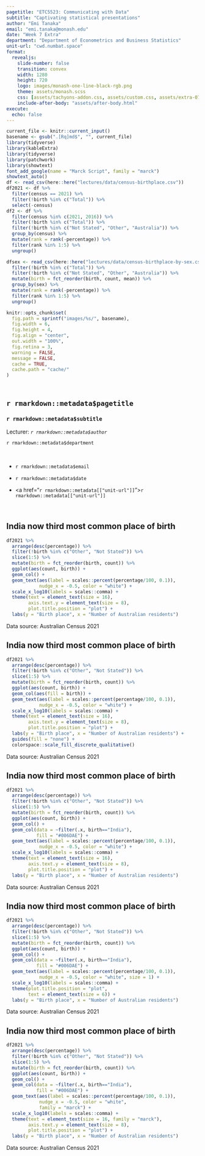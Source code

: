 ```yaml
---
pagetitle: "ETC5523: Communicating with Data"
subtitle: "Captivating statistical presentations"
author: "Emi Tanaka"
email: "emi.tanaka@monash.edu"
date: "Week 7 Extra"
department: "Department of Econometrics and Business Statistics"
unit-url: "cwd.numbat.space"
format: 
  revealjs:
    slide-number: false
    transition: convex
    width: 1280
    height: 720
    logo: images/monash-one-line-black-rgb.png
    theme: assets/monash.scss
    css: [assets/tachyons-addon.css, assets/custom.css, assets/extra-07.css]
    include-after-body: "assets/after-body.html"
execute:
  echo: false
---
```




```r
current_file <- knitr::current_input()
basename <- gsub(".[Rq]md$", "", current_file)
library(tidyverse)
library(kableExtra)
library(tidyverse)
library(patchwork)
library(showtext)
font_add_google(name = "Marck Script", family = "marck")
showtext_auto()
df <- read_csv(here::here("lectures/data/census-birthplace.csv"))
df2021 <- df %>% 
  filter(census == 2021) %>% 
  filter(!birth %in% c("Total")) %>% 
  select(-census)
df2 <- df %>% 
  filter(census %in% c(2021, 2016)) %>% 
  filter(!birth %in% c("Total")) %>% 
  filter(!birth %in% c("Not Stated", "Other", "Australia")) %>% 
  group_by(census) %>% 
  mutate(rank = rank(-percentage)) %>% 
  filter(rank %in% 1:5) %>% 
  ungroup()

dfsex <- read_csv(here::here("lectures/data/census-birthplace-by-sex.csv")) %>% 
  filter(!birth %in% c("Total")) %>% 
  filter(!birth %in% c("Not Stated", "Other", "Australia")) %>% 
  mutate(birth = fct_reorder(birth, count, mean)) %>% 
  group_by(sex) %>% 
  mutate(rank = rank(-percentage)) %>% 
  filter(rank %in% 1:5) %>% 
  ungroup()

knitr::opts_chunk$set(
  fig.path = sprintf("images/%s/", basename),
  fig.width = 6,
  fig.height = 4,
  fig.align = "center",
  out.width = "100%",
  fig.retina = 3,
  warning = FALSE,
  message = FALSE,
  cache = TRUE,
  cache.path = "cache/"
)
```

## <br>[`r rmarkdown::metadata$pagetitle`]{.monash-blue} {#etc5523-title background-image="images/bg-01.png"}

### `r rmarkdown::metadata$subtitle`

Lecturer: *`r rmarkdown::metadata$author`*

`r rmarkdown::metadata$department`

::: tl
<br>

<ul class="fa-ul">

<li>

[<i class="fas fa-envelope"></i>]{.fa-li}`r rmarkdown::metadata$email`

</li>

<li>

[<i class="fas fa-calendar-alt"></i>]{.fa-li} `r rmarkdown::metadata$date`

</li>

<li>

[<i class="fa-solid fa-globe"></i>]{.fa-li}<a href="`r rmarkdown::metadata[["unit-url"]]`">`r rmarkdown::metadata[["unit-url"]]`</a>

</li>

</ul>

<br>
:::


## India now third most common place of birth


```r
df2021 %>% 
  arrange(desc(percentage)) %>% 
  filter(!birth %in% c("Other", "Not Stated")) %>% 
  slice(1:5) %>% 
  mutate(birth = fct_reorder(birth, count)) %>% 
  ggplot(aes(count, birth)) +
  geom_col() +
  geom_text(aes(label = scales::percent(percentage/100, 0.1)),
            nudge_x = -0.5, color = "white") +
  scale_x_log10(labels = scales::comma) +
  theme(text = element_text(size = 16),
        axis.text.y = element_text(size = 8),
        plot.title.position = "plot") + 
  labs(y = "Birth place", x = "Number of Australian residents")
```

::: aside

Data source: Australian Census 2021

:::

## India now third most common place of birth


```r
df2021 %>% 
  arrange(desc(percentage)) %>% 
  filter(!birth %in% c("Other", "Not Stated")) %>% 
  slice(1:5) %>% 
  mutate(birth = fct_reorder(birth, count)) %>% 
  ggplot(aes(count, birth)) +
  geom_col(aes(fill = birth)) +
  geom_text(aes(label = scales::percent(percentage/100, 0.1)),
            nudge_x = -0.5, color = "white") +
  scale_x_log10(labels = scales::comma) +
  theme(text = element_text(size = 16),
        axis.text.y = element_text(size = 8),
        plot.title.position = "plot") + 
  labs(y = "Birth place", x = "Number of Australian residents") +
  guides(fill = "none") +
  colorspace::scale_fill_discrete_qualitative()
```

::: aside

Data source: Australian Census 2021

:::


## [India]{.monash-blue} now third most common place of birth


```r
df2021 %>% 
  arrange(desc(percentage)) %>% 
  filter(!birth %in% c("Other", "Not Stated")) %>% 
  slice(1:5) %>% 
  mutate(birth = fct_reorder(birth, count)) %>% 
  ggplot(aes(count, birth)) +
  geom_col() +
  geom_col(data = ~filter(.x, birth=="India"),
           fill = "#006DAE") + 
  geom_text(aes(label = scales::percent(percentage/100, 0.1)),
            nudge_x = -0.5, color = "white") +
  scale_x_log10(labels = scales::comma) +
  theme(text = element_text(size = 16),
        axis.text.y = element_text(size = 8),
        plot.title.position = "plot") + 
  labs(y = "Birth place", x = "Number of Australian residents")
```

::: aside

Data source: Australian Census 2021

:::


## [[India]{.monash-blue} now third most common place of birth]{.f2}


```r
df2021 %>% 
  arrange(desc(percentage)) %>% 
  filter(!birth %in% c("Other", "Not Stated")) %>% 
  slice(1:5) %>% 
  mutate(birth = fct_reorder(birth, count)) %>% 
  ggplot(aes(count, birth)) +
  geom_col() +
  geom_col(data = ~filter(.x, birth=="India"),
           fill = "#006DAE") + 
  geom_text(aes(label = scales::percent(percentage/100, 0.1)),
            nudge_x = -0.5, color = "white", size = 1) +
  scale_x_log10(labels = scales::comma) +
  theme(plot.title.position = "plot",
        text = element_text(size = 6)) + 
  labs(y = "Birth place", x = "Number of Australian residents")
```

::: {.aside .f3 .font-marck}

Data source: Australian Census 2021

:::


## [[India]{.monash-blue} now third most common place of birth]{.font-marck}


```r
df2021 %>% 
  arrange(desc(percentage)) %>% 
  filter(!birth %in% c("Other", "Not Stated")) %>% 
  slice(1:5) %>% 
  mutate(birth = fct_reorder(birth, count)) %>% 
  ggplot(aes(count, birth)) +
  geom_col() +
  geom_col(data = ~filter(.x, birth=="India"),
           fill = "#006DAE") + 
  geom_text(aes(label = scales::percent(percentage/100, 0.1)),
            nudge_x = -0.5, color = "white",
            family = "marck") +
  scale_x_log10(labels = scales::comma) +
  theme(text = element_text(size = 16, family = "marck"),
        axis.text.y = element_text(size = 8),
        plot.title.position = "plot") + 
  labs(y = "Birth place", x = "Number of Australian residents")

```

::: {.aside .f3 }

[Data source: Australian Census 2021]{.font-marck}

:::

